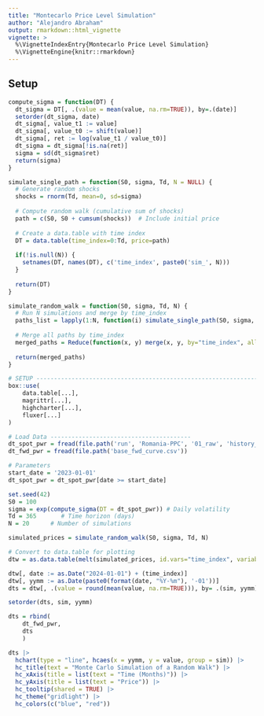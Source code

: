 ```yaml
---
title: "Montecarlo Price Level Simulation"
author: "Alejandro Abraham"
output: rmarkdown::html_vignette
vignette: >
  %\VignetteIndexEntry{Montecarlo Price Level Simulation}
  %\VignetteEngine{knitr::rmarkdown}
---
```


## Setup

```r

compute_sigma = function(DT) {
  dt_sigma = DT[, .(value = mean(value, na.rm=TRUE)), by=.(date)]
  setorder(dt_sigma, date)
  dt_sigma[, value_t1 := value]
  dt_sigma[, value_t0 := shift(value)]
  dt_sigma[, ret := log(value_t1 / value_t0)]
  dt_sigma = dt_sigma[!is.na(ret)]
  sigma = sd(dt_sigma$ret)
  return(sigma)
}

simulate_single_path = function(S0, sigma, Td, N = NULL) {
  # Generate random shocks
  shocks = rnorm(Td, mean=0, sd=sigma)
  
  # Compute random walk (cumulative sum of shocks)
  path = c(S0, S0 + cumsum(shocks))  # Include initial price
  
  # Create a data.table with time index
  DT = data.table(time_index=0:Td, price=path)
  
  if(!is.null(N)) {
    setnames(DT, names(DT), c('time_index', paste0('sim_', N)))
  }
  
  return(DT)
}

simulate_random_walk = function(S0, sigma, Td, N) {
  # Run N simulations and merge by time_index
  paths_list = lapply(1:N, function(i) simulate_single_path(S0, sigma, Td, N = i))
  
  # Merge all paths by time_index
  merged_paths = Reduce(function(x, y) merge(x, y, by="time_index", all=TRUE), paths_list)
  
  return(merged_paths)
}

```

```r

# SETUP -----------------------------------------------------------------------------
box::use(
    data.table[...],
    magrittr[...],
    highcharter[...],
    fluxer[...]
)
```

```r
# Load Data ----------------------------------------
dt_spot_pwr = fread(file.path('run', 'Romania-PPC', '01_raw', 'history_pwr.csv'))
dt_fwd_pwr = fread(file.path('base_fwd_curve.csv'))

# Parameters
start_date = '2023-01-01'
dt_spot_pwr = dt_spot_pwr[date >= start_date]

set.seed(42)
S0 = 100
sigma = exp(compute_sigma(DT = dt_spot_pwr)) # Daily volatility
Td = 365       # Time horizon (days)
N = 20      # Number of simulations

```



```r
simulated_prices = simulate_random_walk(S0, sigma, Td, N)

# Convert to data.table for plotting
dtw = as.data.table(melt(simulated_prices, id.vars="time_index", variable.name = 'sim', value.name = 'value'))

dtw[, date := as.Date("2024-01-01") + (time_index)]
dtw[, yymm := as.Date(paste0(format(date, "%Y-%m"), '-01'))]
dts = dtw[, .(value = round(mean(value, na.rm=TRUE))), by= .(sim, yymm)]

setorder(dts, sim, yymm)

dts = rbind(
    dt_fwd_pwr,
    dts
    )

```


```r
dts |>
  hchart(type = "line", hcaes(x = yymm, y = value, group = sim)) |>
  hc_title(text = "Monte Carlo Simulation of a Random Walk") |>
  hc_xAxis(title = list(text = "Time (Months)")) |>
  hc_yAxis(title = list(text = "Price")) |>
  hc_tooltip(shared = TRUE) |>
  hc_theme("gridlight") |>
  hc_colors(c("blue", "red"))

```

